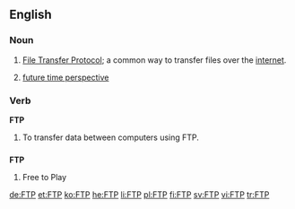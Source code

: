 {{wikipedia}}
==English==

===Noun===
{{en-noun|?}}

# {{internet}} [[File Transfer Protocol]]; a common way to transfer files over the [[internet]].
# {{psychology}} [[future time perspective]]

===Verb===
'''FTP'''
# To transfer data between computers using FTP.

==={{initialism}}===
'''FTP'''
# Free to Play

[[de:FTP]]
[[et:FTP]]
[[ko:FTP]]
[[he:FTP]]
[[li:FTP]]
[[pl:FTP]]
[[fi:FTP]]
[[sv:FTP]]
[[vi:FTP]]
[[tr:FTP]]